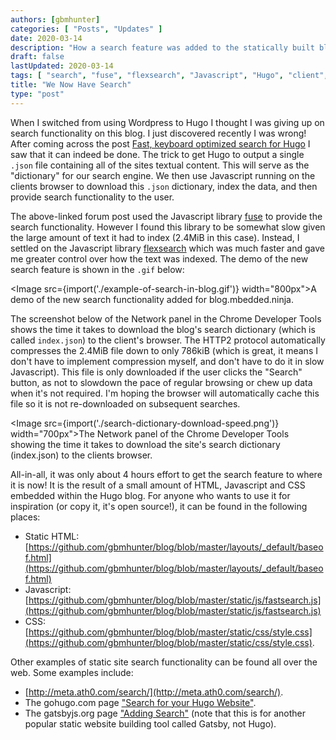 ```yaml
---
authors: [gbmhunter]
categories: [ "Posts", "Updates" ]
date: 2020-03-14
description: "How a search feature was added to the statically built blog.mbedded.ninja website running Hugo."
draft: false
lastUpdated: 2020-03-14
tags: [ "search", "fuse", "flexsearch", "Javascript", "Hugo", "client", "browser", "indexing", "blog", "JSON", "dictionary" ]
title: "We Now Have Search"
type: "post"
---
```



When I switched from using Wordpress to Hugo I thought I was giving up on search functionality on this blog. I just discovered recently I was wrong! After coming across the post [Fast, keyboard optimized search for Hugo](https://discourse.gohugo.io/t/fast-keyboard-optimized-search-for-hugo/23824) I saw that it can indeed be done. The trick to get Hugo to output a single `.json` file containing all of the sites textual content. This will serve as the "dictionary" for our search engine. We then use Javascript running on the clients browser to download this `.json` dictionary, index the data, and then provide search functionality to the user.

The above-linked forum post used the Javascript library [fuse](https://fusejs.io/) to provide the search functionality. However I found this library to be somewhat slow given the large amount of text it had to index (2.4MiB in this case). Instead, I settled on the Javascript library [flexsearch](https://github.com/nextapps-de/flexsearch) which was much faster and gave me greater control over how the text was indexed. The demo of the new search feature is shown in the `.gif` below:

<Image src={import('./example-of-search-in-blog.gif')} width="800px">A demo of the new search functionality added for blog.mbedded.ninja.</Image>

The screenshot below of the Network panel in the Chrome Developer Tools shows the time it takes to download the blog's search dictionary (which is called `index.json`) to the client's browser. The HTTP2 protocol automatically compresses the 2.4MiB file down to only 786kiB (which is great, it means I don't have to implement compression myself, and don't have to do it in slow Javascript). This file is only downloaded if the user clicks the "Search" button, as not to slowdown the pace of regular browsing or chew up data when it's not required. I'm hoping the browser will automatically cache this file so it is not re-downloaded on subsequent searches.

<Image src={import('./search-dictionary-download-speed.png')} width="700px">The Network panel of the Chrome Developer Tools showing the time it takes to download the site's search dictionary (index.json) to the clients browser.</Image>

All-in-all, it was only about 4 hours effort to get the search feature to where it is now! It is the result of a small amount of HTML, Javascript and CSS embedded within the Hugo blog. For anyone who wants to use it for inspiration (or copy it, it's open source!), it can be found in the following places:

* Static HTML: [https://github.com/gbmhunter/blog/blob/master/layouts/_default/baseof.html](https://github.com/gbmhunter/blog/blob/master/layouts/_default/baseof.html)
* Javascript: [https://github.com/gbmhunter/blog/blob/master/static/js/fastsearch.js](https://github.com/gbmhunter/blog/blob/master/static/js/fastsearch.js)
* CSS: [https://github.com/gbmhunter/blog/blob/master/static/css/style.css](https://github.com/gbmhunter/blog/blob/master/static/css/style.css).

Other examples of static site search functionality can be found all over the web. Some examples include:

* [http://meta.ath0.com/search/](http://meta.ath0.com/search/).
* The gohugo.com page ["Search for your Hugo Website"](https://gohugo.io/tools/search/).
* The gatsbyjs.org page ["Adding Search"](https://www.gatsbyjs.org/docs/adding-search/) (note that this is for another popular static website building tool called Gatsby, not Hugo).